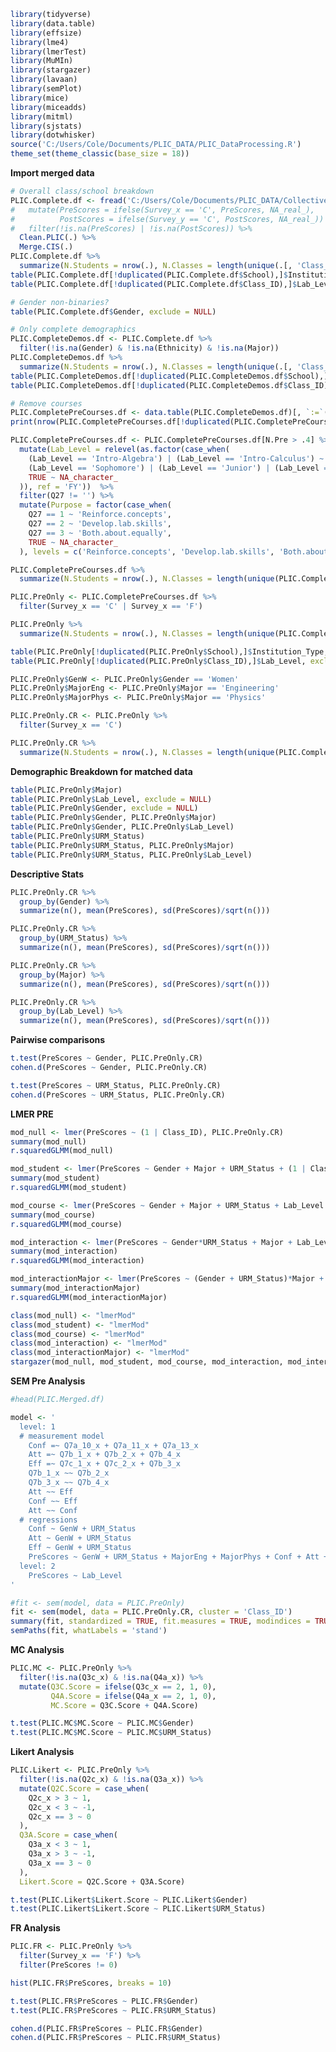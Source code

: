 ```r
library(tidyverse)
library(data.table)
library(effsize)
library(lme4)
library(lmerTest)
library(MuMIn)
library(stargazer)
library(lavaan)
library(semPlot)
library(mice)
library(miceadds)
library(mitml)
library(sjstats)
library(dotwhisker)
source('C:/Users/Cole/Documents/PLIC_DATA/PLIC_DataProcessing.R')
theme_set(theme_classic(base_size = 18))
```

**Import merged data**
```r
# Overall class/school breakdown
PLIC.Complete.df <- fread('C:/Users/Cole/Documents/PLIC_DATA/Collective_Surveys/Complete/Complete_Concat.csv') %>%
#   mutate(PreScores = ifelse(Survey_x == 'C', PreScores, NA_real_),
#          PostScores = ifelse(Survey_y == 'C', PostScores, NA_real_)) %>%
#   filter(!is.na(PreScores) | !is.na(PostScores)) %>%
  Clean.PLIC(.) %>%
  Merge.CIS(.)
PLIC.Complete.df %>%
  summarize(N.Students = nrow(.), N.Classes = length(unique(.[, 'Class_ID'])), N.Schools = length(unique(.[, 'School'])))
table(PLIC.Complete.df[!duplicated(PLIC.Complete.df$School),]$Institution_Type, exclude = NULL)
table(PLIC.Complete.df[!duplicated(PLIC.Complete.df$Class_ID),]$Lab_Level, exclude = NULL)

# Gender non-binaries?
table(PLIC.Complete.df$Gender, exclude = NULL)

# Only complete demographics
PLIC.CompleteDemos.df <- PLIC.Complete.df %>%
  filter(!is.na(Gender) & !is.na(Ethnicity) & !is.na(Major))
PLIC.CompleteDemos.df %>%
  summarize(N.Students = nrow(.), N.Classes = length(unique(.[, 'Class_ID'])), N.Schools = length(unique(.[, 'School'])))
table(PLIC.CompleteDemos.df[!duplicated(PLIC.CompleteDemos.df$School),]$Institution_Type, exclude = NULL)
table(PLIC.CompleteDemos.df[!duplicated(PLIC.CompleteDemos.df$Class_ID),]$Lab_Level, exclude = NULL)

# Remove courses
PLIC.CompletePreCourses.df <- data.table(PLIC.CompleteDemos.df)[, `:=`(N.Pre = sum(!is.na(PreScores))/.N, N.Post = sum(!is.na(PostScores))/.N), by = Class_ID]
print(nrow(PLIC.CompletePreCourses.df[!duplicated(PLIC.CompletePreCourses.df$Class_ID) & PLIC.CompletePreCourses.df$N.Pre == 0]))

PLIC.CompletePreCourses.df <- PLIC.CompletePreCourses.df[N.Pre > .4] %>%
  mutate(Lab_Level = relevel(as.factor(case_when(
    (Lab_Level == 'Intro-Algebra') | (Lab_Level == 'Intro-Calculus') ~ 'FY',
    (Lab_Level == 'Sophomore') | (Lab_Level == 'Junior') | (Lab_Level == 'Senior') ~ 'BFY',
    TRUE ~ NA_character_
  )), ref = 'FY'))  %>%
  filter(Q27 != '') %>%
  mutate(Purpose = factor(case_when(
    Q27 == 1 ~ 'Reinforce.concepts',
    Q27 == 2 ~ 'Develop.lab.skills',
    Q27 == 3 ~ 'Both.about.equally',
    TRUE ~ NA_character_
  ), levels = c('Reinforce.concepts', 'Develop.lab.skills', 'Both.about.equally'))) 

PLIC.CompletePreCourses.df %>%
  summarize(N.Students = nrow(.), N.Classes = length(unique(PLIC.CompletePreCourses.df[, 'Class_ID'])), N.Schools = length(unique(.[, 'School'])))

PLIC.PreOnly <- PLIC.CompletePreCourses.df %>%
  filter(Survey_x == 'C' | Survey_x == 'F')

PLIC.PreOnly %>%
  summarize(N.Students = nrow(.), N.Classes = length(unique(PLIC.CompletePreCourses.df[, 'Class_ID'])), N.Schools = length(unique(.[, 'School'])))

table(PLIC.PreOnly[!duplicated(PLIC.PreOnly$School),]$Institution_Type, exclude = NULL)
table(PLIC.PreOnly[!duplicated(PLIC.PreOnly$Class_ID),]$Lab_Level, exclude = NULL)

PLIC.PreOnly$GenW <- PLIC.PreOnly$Gender == 'Women'
PLIC.PreOnly$MajorEng <- PLIC.PreOnly$Major == 'Engineering'
PLIC.PreOnly$MajorPhys <- PLIC.PreOnly$Major == 'Physics'

PLIC.PreOnly.CR <- PLIC.PreOnly %>%
  filter(Survey_x == 'C')

PLIC.PreOnly.CR %>%
  summarize(N.Students = nrow(.), N.Classes = length(unique(PLIC.CompletePreCourses.df[, 'Class_ID'])), N.Schools = length(unique(.[, 'School'])))
```

**Demographic Breakdown for matched data**
```r
table(PLIC.PreOnly$Major)
table(PLIC.PreOnly$Lab_Level, exclude = NULL)
table(PLIC.PreOnly$Gender, exclude = NULL)
table(PLIC.PreOnly$Gender, PLIC.PreOnly$Major)
table(PLIC.PreOnly$Gender, PLIC.PreOnly$Lab_Level)
table(PLIC.PreOnly$URM_Status)
table(PLIC.PreOnly$URM_Status, PLIC.PreOnly$Major)
table(PLIC.PreOnly$URM_Status, PLIC.PreOnly$Lab_Level)
```


**Descriptive Stats**
```r
PLIC.PreOnly.CR %>%
  group_by(Gender) %>%
  summarize(n(), mean(PreScores), sd(PreScores)/sqrt(n()))

PLIC.PreOnly.CR %>%
  group_by(URM_Status) %>%
  summarize(n(), mean(PreScores), sd(PreScores)/sqrt(n()))

PLIC.PreOnly.CR %>%
  group_by(Major) %>%
  summarize(n(), mean(PreScores), sd(PreScores)/sqrt(n()))

PLIC.PreOnly.CR %>%
  group_by(Lab_Level) %>%
  summarize(n(), mean(PreScores), sd(PreScores)/sqrt(n()))
```

**Pairwise comparisons**
```r
t.test(PreScores ~ Gender, PLIC.PreOnly.CR)
cohen.d(PreScores ~ Gender, PLIC.PreOnly.CR)

t.test(PreScores ~ URM_Status, PLIC.PreOnly.CR)
cohen.d(PreScores ~ URM_Status, PLIC.PreOnly.CR)
```



**LMER PRE**
```r
mod_null <- lmer(PreScores ~ (1 | Class_ID), PLIC.PreOnly.CR)
summary(mod_null)
r.squaredGLMM(mod_null)

mod_student <- lmer(PreScores ~ Gender + Major + URM_Status + (1 | Class_ID), PLIC.PreOnly.CR)
summary(mod_student)
r.squaredGLMM(mod_student)

mod_course <- lmer(PreScores ~ Gender + Major + URM_Status + Lab_Level + (1 | Class_ID), PLIC.PreOnly.CR)
summary(mod_course)
r.squaredGLMM(mod_course)

mod_interaction <- lmer(PreScores ~ Gender*URM_Status + Major + Lab_Level + (1 | Class_ID), PLIC.PreOnly.CR)
summary(mod_interaction)
r.squaredGLMM(mod_interaction)

mod_interactionMajor <- lmer(PreScores ~ (Gender + URM_Status)*Major + Lab_Level + (1 | Class_ID), PLIC.PreOnly.CR)
summary(mod_interactionMajor)
r.squaredGLMM(mod_interactionMajor)

class(mod_null) <- "lmerMod"
class(mod_student) <- "lmerMod"
class(mod_course) <- "lmerMod"
class(mod_interaction) <- "lmerMod"
class(mod_interactionMajor) <- "lmerMod"
stargazer(mod_null, mod_student, mod_course, mod_interaction, mod_interactionMajor, star.cutoffs = c(0.05, 0.01, 0.001), intercept.bottom = FALSE, out = 'Pre.html', intercept.top = TRUE, omit.stat = 'all')
```

**SEM Pre Analysis**
```r
#head(PLIC.Merged.df)

model <- '
  level: 1
  # measurement model
    Conf =~ Q7a_10_x + Q7a_11_x + Q7a_13_x
    Att =~ Q7b_1_x + Q7b_2_x + Q7b_4_x
    Eff =~ Q7c_1_x + Q7c_2_x + Q7b_3_x
    Q7b_1_x ~~ Q7b_2_x
    Q7b_3_x ~~ Q7b_4_x
    Att ~~ Eff
    Conf ~~ Eff
    Att ~~ Conf
  # regressions
    Conf ~ GenW + URM_Status
    Att ~ GenW + URM_Status
    Eff ~ GenW + URM_Status
    PreScores ~ GenW + URM_Status + MajorEng + MajorPhys + Conf + Att + Eff
  level: 2
    PreScores ~ Lab_Level
'

#fit <- sem(model, data = PLIC.PreOnly)
fit <- sem(model, data = PLIC.PreOnly.CR, cluster = 'Class_ID')
summary(fit, standardized = TRUE, fit.measures = TRUE, modindices = TRUE)
semPaths(fit, whatLabels = 'stand')
```

**MC Analysis**
```r
PLIC.MC <- PLIC.PreOnly %>%
  filter(!is.na(Q3c_x) & !is.na(Q4a_x)) %>%
  mutate(Q3C.Score = ifelse(Q3c_x == 2, 1, 0),
         Q4A.Score = ifelse(Q4a_x == 2, 1, 0),
         MC.Score = Q3C.Score + Q4A.Score)

t.test(PLIC.MC$MC.Score ~ PLIC.MC$Gender)
t.test(PLIC.MC$MC.Score ~ PLIC.MC$URM_Status)
```

**Likert Analysis**
```r
PLIC.Likert <- PLIC.PreOnly %>%
  filter(!is.na(Q2c_x) & !is.na(Q3a_x)) %>%
  mutate(Q2C.Score = case_when(
    Q2c_x > 3 ~ 1,
    Q2c_x < 3 ~ -1,
    Q2c_x == 3 ~ 0
  ),
  Q3A.Score = case_when(
    Q3a_x < 3 ~ 1,
    Q3a_x > 3 ~ -1,
    Q3a_x == 3 ~ 0
  ),
  Likert.Score = Q2C.Score + Q3A.Score)

t.test(PLIC.Likert$Likert.Score ~ PLIC.Likert$Gender)
t.test(PLIC.Likert$Likert.Score ~ PLIC.Likert$URM_Status)
```

**FR Analysis**
```r
PLIC.FR <- PLIC.PreOnly %>%
  filter(Survey_x == 'F') %>%
  filter(PreScores != 0)

hist(PLIC.FR$PreScores, breaks = 10)

t.test(PLIC.FR$PreScores ~ PLIC.FR$Gender)
t.test(PLIC.FR$PreScores ~ PLIC.FR$URM_Status)

cohen.d(PLIC.FR$PreScores ~ PLIC.FR$Gender)
cohen.d(PLIC.FR$PreScores ~ PLIC.FR$URM_Status)
```

